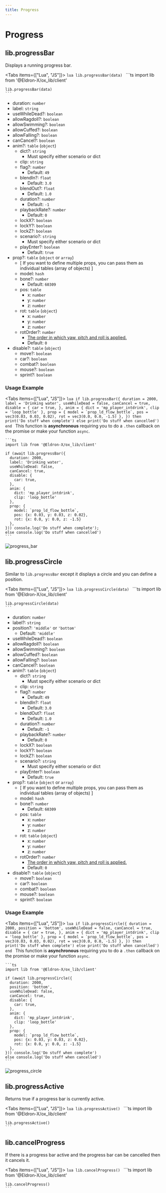 ```yaml
---
title: Progress
---
```



# Progress

## lib.progressBar

Displays a running progress bar.

<Tabs items={["Lua", "JS"]}>
  <Tab>
    ```lua
    lib.progressBar(data)
    ```
  </Tab>
  <Tab>
    ```ts
    import lib from '@Eldron-X/ox_lib/client'

    lib.progressBar(data)
    ```
  </Tab>
</Tabs>

- duration: `number`
- label: `string`
- useWhileDead?: `boolean`
- allowRagdoll?: `boolean`
- allowSwimming?: `boolean`
- allowCuffed?: `boolean`
- allowFalling?: `boolean`
- canCancel?: `boolean`
- anim?: `table` (`object`)
  - dict?: `string`
    - Must specify either scenario or dict
  - clip: `string`
  - flag?: `number`
    - Default: `49`
  - blendIn?: `float`
    - Default: `3.0`
  - blendOut?: `float`
    - Default: `1.0`
  - duration?: `number`
    - Default: `-1`
  - playbackRate?: `number`
    - Default: `0`
  - lockX?: `boolean`
  - lockY?: `boolean`
  - lockZ?: `boolean`
  - scenario?: `string`
    - Must specify either scenario or dict
  - playEnter?: `boolean`
    - Default: `true`
- prop?: `table` (`object` or `array`)
  - [ If you want to define multiple props, you can pass them as individual tables (array of objects) ]
  - model: `hash`
  - bone?: `number`
    - Default: `60309`
  - pos: `table`
    - x: `number`
    - y: `number`
    - z: `number`
  - rot: `table` (`object`)
    - x: `number`
    - y: `number`
    - z: `number`
  - rotOrder?: `number`
    - [The order in which yaw, pitch and roll is applied.](https://docs.fivem.net/natives/?_0xAFBD61CC738D9EB9)
    - Default: `0`
- disable?: `table` (`object`)
  - move?: `boolean`
  - car?: `boolean`
  - combat?: `boolean`
  - mouse?: `boolean`
  - sprint?: `boolean`

### Usage Example

<Tabs items={["Lua", "JS"]}>
  <Tab>
    ```lua
    if lib.progressBar({
        duration = 2000,
        label = 'Drinking water',
        useWhileDead = false,
        canCancel = true,
        disable = {
            car = true,
        },
        anim = {
            dict = 'mp_player_intdrink',
            clip = 'loop_bottle'
        },
        prop = {
            model = `prop_ld_flow_bottle`,
            pos = vec3(0.03, 0.03, 0.02),
            rot = vec3(0.0, 0.0, -1.5)
        },
    }) then print('Do stuff when complete') else print('Do stuff when cancelled') end
    ```
  </Tab>
  <Tab>
    <Callout>
      This function is **asynchronous** requiring you to do a `.then` callback on the promise or make your function `async`.
    </Callout>

    ```ts
    import lib from '@Eldron-X/ox_lib/client'

    if (await lib.progressBar({
      duration: 2000,
      label: 'Drinking water',
      useWhileDead: false,
      canCancel: true,
      disable: {
        car: true,
      },
      anim: {
        dict: 'mp_player_intdrink',
        clip: 'loop_bottle'
      },
      prop: {
        model: `prop_ld_flow_bottle`,
        pos: {x: 0.03, y: 0.03, z: 0.02},
        rot: {x: 0.0, y: 0.0, z: -1.5}
      },
    })) console.log('Do stuff when complete');
    else console.log('Do stuff when cancelled')
    ```
  </Tab>
</Tabs>

![progress_bar](https://i.imgur.com/7ZJgLjl.png)

## lib.progressCircle

Similar to `lib.progressBar` except it displays a circle and you can define a position.

<Tabs items={["Lua", "JS"]}>
  <Tab>
    ```lua
    lib.progressCircle(data)
    ```
  </Tab>
  <Tab>
    ```ts
    import lib from '@Eldron-X/ox_lib/client'

    lib.progressCircle(data)
    ```
  </Tab>
</Tabs>

- duration: `number`
- label?: `string`
- position?: `'middle'` or `'bottom'`
  - Default: `'middle'`
- useWhileDead?: `boolean`
- allowRagdoll?: `boolean`
- allowSwimming?: `boolean`
- allowCuffed?: `boolean`
- allowFalling?: `boolean`
- canCancel?: `boolean`
- anim?: `table` (`object`)
  - dict?: `string`
    - Must specify either scenario or dict
  - clip: `string`
  - flag?: `number`
    - Default: `49`
  - blendIn?: `float`
    - Default: `3.0`
  - blendOut?: `float`
    - Default: `1.0`
  - duration?: `number`
    - Default: `-1`
  - playbackRate?: `number`
    - Default: `0`
  - lockX?: `boolean`
  - lockY?: `boolean`
  - lockZ?: `boolean`
  - scenario?: `string`
    - Must specify either scenario or dict
  - playEnter?: `boolean`
    - Default: `true`
- prop?: `table` (`object` or `array`)
  - [ If you want to define multiple props, you can pass them as individual tables (array of objects) ]
  - model: `hash`
  - bone?: `number`
    - Default: `60309`
  - pos: `table`
    - x: `number`
    - y: `number`
    - z: `number`
  - rot: `table` (`object`)
    - x: `number`
    - y: `number`
    - z: `number`
  - rotOrder?: `number`
    - [The order in which yaw, pitch and roll is applied.](https://docs.fivem.net/natives/?_0xAFBD61CC738D9EB9)
    - Default: `0`
- disable?: `table` (`object`)
  - move?: `boolean`
  - car?: `boolean`
  - combat?: `boolean`
  - mouse?: `boolean`
  - sprint?: `boolean`

### Usage Example

<Tabs items={["Lua", "JS"]}>
  <Tab>
    ```lua
    if lib.progressCircle({
        duration = 2000,
        position = 'bottom',
        useWhileDead = false,
        canCancel = true,
        disable = {
            car = true,
        },
        anim = {
            dict = 'mp_player_intdrink',
            clip = 'loop_bottle'
        },
        prop = {
            model = `prop_ld_flow_bottle`,
            pos = vec3(0.03, 0.03, 0.02),
            rot = vec3(0.0, 0.0, -1.5)
        },
    }) then print('Do stuff when complete') else print('Do stuff when cancelled') end
    ```
  </Tab>
  <Tab>
    <Callout>
      This function is **asynchronous** requiring you to do a `.then` callback on the promise or make your function `async`.
    </Callout>

    ```ts
    import lib from '@Eldron-X/ox_lib/client'

    if (await lib.progressCircle({
      duration: 2000,
      position: 'bottom',
      useWhileDead: false,
      canCancel: true,
      disable: {
        car: true,
      },
      anim: {
        dict: 'mp_player_intdrink',
        clip: 'loop_bottle'
      },
      prop: {
        model: `prop_ld_flow_bottle`,
        pos: {x: 0.03, y: 0.03, z: 0.02},
        rot: {x: 0.0, y: 0.0, z: -1.5}
      },
    })) console.log('Do stuff when complete')
    else console.log('Do stuff when cancelled')
    ```
  </Tab>
</Tabs>

![progress_circle](https://i.imgur.com/2tLbgrW.png)

## lib.progressActive

Returns true if a progress bar is currently active.

<Tabs items={["Lua", "JS"]}>
  <Tab>
    ```lua
    lib.progressActive()
    ```
  </Tab>
  <Tab>
    ```ts
    import lib from '@Eldron-X/ox_lib/client'

    lib.progressActive()
    ```
  </Tab>
</Tabs>

## lib.cancelProgress

If there is a progress bar active and the
progress bar can be cancelled then it cancels it.

<Tabs items={["Lua", "JS"]}>
  <Tab>
    ```lua
    lib.cancelProgress()
    ```
  </Tab>
  <Tab>
    ```ts
    import lib from '@Eldron-X/ox_lib/client'

    lib.cancelProgress()
    ```
  </Tab>
</Tabs>
